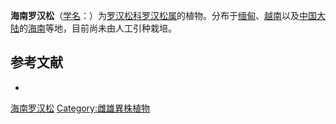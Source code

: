 {{Speciesbox
| name = 海南罗汉松
| status = LC
| status_system = iucn3.1
| image =
| genus = Podocarpus
| species = annamiensis
| authority = N.E.Gray
}}

'''海南罗汉松'''（[[学名|学名]]：{{lang|la|''Podocarpus annamiensis''}}）为[[罗汉松科|罗汉松科]][[罗汉松属|罗汉松属]]的植物。分布于[[缅甸|缅甸]]、[[越南|越南]]以及[[中国大陆|中国大陆]]的[[海南|海南]]等地，目前尚未由人工引种栽培。

== 参考文献 ==
<div class="references-small">
* {{cite web| url =http://www.bioinfo.cn/db05/KmzwSpecies.php?action=view&id=24407| title =海南罗汉松| work =《中国高等植物数据库全库》| publisher =中国科学院微生物研究所| author =昆明植物研究所| accessdate =2009-02-25| deadurl =yes| archiveurl =https://web.archive.org/web/20160305034903/http://www.bioinfo.cn/db05/KmzwSpecies.php?action=view&id=24407| archivedate =2016-03-05}}
</div>
{{Taxonbar|from=Q1024023}}

[[Category:罗汉松属|海南罗汉松]]
[[Category:雌雄異株植物|Category:雌雄異株植物]]


{{植物小作品}}